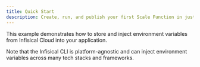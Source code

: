 ```yaml
---
title: Quick Start
description: Create, run, and publish your first Scale Function in just 5 minutes
---
```


This example demonstrates how to store and inject environment variables from Infisical Cloud into your application.

Note that the Infisical CLI is platform-agnostic and can inject environment variables across many tech stacks and frameworks.